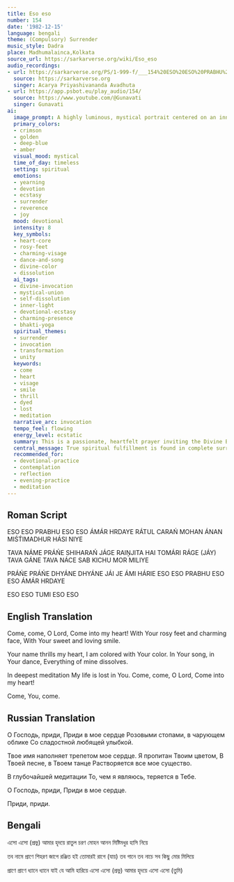 ```yaml
---
title: Eso eso
number: 154
date: '1982-12-15'
language: bengali
theme: (Compulsory) Surrender
music_style: Dadra
place: Madhumalainca,Kolkata
source_url: https://sarkarverse.org/wiki/Eso_eso
audio_recordings:
- url: https://sarkarverse.org/PS/1-999-f/___154%20ESO%20ESO%20PRABHU%20ESO%20ESO%20A%27MA%27R%20HRDAYE.mp3
  source: https://sarkarverse.org
  singer: Acarya Priyashivananda Avadhuta
- url: https://app.psbot.eu/play_audio/154/
  source: https://www.youtube.com/@Gunavati
  singer: Gunavati
ai:
  image_prompt: A highly luminous, mystical portrait centered on an inner sanctuary (the heart-core) where a devotee is dissolving into vibrant light. The foreground suggests delicate, rosy crimson light emanating from invisible Divine feet, meeting the golden light of a sweet, enchanting smile, illuminating the darkness of the heart. The background swirls with deep-blue and violet hues, symbolizing the all-encompassing 'dye' and the loss of the individual self, capturing the ecstatic and surrendered mood.
  primary_colors:
  - crimson
  - golden
  - deep-blue
  - amber
  visual_mood: mystical
  time_of_day: timeless
  setting: spiritual
  emotions:
  - yearning
  - devotion
  - ecstasy
  - surrender
  - reverence
  - joy
  mood: devotional
  intensity: 8
  key_symbols:
  - heart-core
  - rosy-feet
  - charming-visage
  - dance-and-song
  - divine-color
  - dissolution
  ai_tags:
  - divine-invocation
  - mystical-union
  - self-dissolution
  - inner-light
  - devotional-ecstasy
  - charming-presence
  - bhakti-yoga
  spiritual_themes:
  - surrender
  - invocation
  - transformation
  - unity
  keywords:
  - come
  - heart
  - visage
  - smile
  - thrill
  - dyed
  - lost
  - meditation
  narrative_arc: invocation
  tempo_feel: flowing
  energy_level: ecstatic
  summary: This is a passionate, heartfelt prayer inviting the Divine Beloved to reside permanently within the core of the heart, bringing their captivating beauty, sweet smile, and grace. The devotee declares that merely remembering the Divine name awakens a spiritual thrill, leading to the joyful dissolution of the entire individual existence into the Divine's song and dance.
  central_message: True spiritual fulfillment is found in complete surrender and the ecstatic dissolution of the ego into the captivating, omnipresent reality of the Divine Beloved.
  recommended_for:
  - devotional-practice
  - contemplation
  - reflection
  - evening-practice
  - meditation
---
```


## Roman Script

ESO ESO PRABHU ESO ESO
ÁMÁR HRDAYE
RÁTUL CARAŃ MOHAN ÁNAN
MIŚT́IMADHUR HÁSI NIYE

TAVA NÁME PRÁŃE SHIHARAŃ JÁGE
RAIṊJITA HAI TOMÁRI RÁGE
(JÁY) TAVA GÁNE TAVA NÁCE
SAB KICHU MOR MILIYE

PRÁŃE PRÁŃE DHYÁNE DHYÁNE
JÁI JE ÁMI HÁRIE
ESO ESO PRABHU ESO ESO
ÁMÁR HRDAYE

ESO ESO TUMI ESO ESO

## English Translation

Come, come, O Lord,
Сome into my heart!
With Your rosy feet and charming face,
With Your sweet and loving smile.

Your name thrills my heart,
I am colored with Your color.
In Your song, in Your dance,
Everything of mine dissolves.

In deepest meditation
My life is lost in You.
Come, come, O Lord,
Сome into my heart!

Come, You, come.

## Russian Translation

О Господь, приди,
Приди в мое сердце
Розовыми стопами, в чарующем облике
Со сладостной любящей улыбкой.

Твое имя наполняет трепетом мое сердце.
Я пропитан Твоим цветом,
В Твоей песне, в Твоем танце
Растворяется все мое существо.

В глубочайшей медитации
То, чем я являюсь, теряется в Тебе.

О Господь, приди,
Приди в мое сердце.

Приди, приди.

## Bengali

এসো এসো (প্রভু)
আমার হৃদয়ে
রাতুল চরণ মোহন আনন 
মিষ্টিমধুর হাসি নিয়ে

তব নামে প্রাণে শিহরণ জাগে 
রঞ্জিত হই তোমারই রাগে
(যায়) তব গানে তব নাচে 
সব কিছু মোর মিলিয়ে

প্রাণে প্রাণে ধ্যানে ধ্যানে 
যাই যে আমি হারিয়ে
এসো এসো (প্রভু)
আমার হৃদয়ে
এসো এসো (তুমি)

